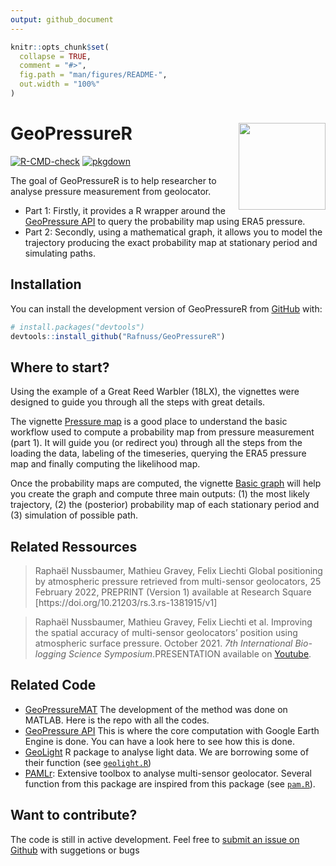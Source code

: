```yaml
---
output: github_document
---
```


<!-- README.md is generated from README.Rmd. Please edit that file -->

```r
knitr::opts_chunk$set(
  collapse = TRUE,
  comment = "#>",
  fig.path = "man/figures/README-",
  out.width = "100%"
)
```

# GeoPressureR <img src="man/figures/logo.svg" align="right" height="139" />

<!-- badges: start -->
[![R-CMD-check](https://github.com/Rafnuss/GeoPressureR/workflows/R-CMD-check/badge.svg)](https://github.com/Rafnuss/GeoPressureR/actions)
[![pkgdown](https://github.com/Rafnuss/GeoPressureR/actions/workflows/pkgdown.yaml/badge.svg)](https://github.com/Rafnuss/GeoPressureR/actions/workflows/pkgdown.yaml)
<!-- badges: end -->

The goal of GeoPressureR is to help researcher to analyse pressure measurement from geolocator. 

- Part 1: Firstly, it provides a R wrapper around the [GeoPressure API](https://github.com/Rafnuss/GeoPressureServer) to query the probability map using ERA5 pressure. 
- Part 2: Secondly, using a mathematical graph, it allows you to model the trajectory producing the exact probability map at stationary period and simulating paths.

## Installation

You can install the development version of GeoPressureR from [GitHub](https://github.com/Rafnuss/GeoPressureR) with:

``` r
# install.packages("devtools")
devtools::install_github("Rafnuss/GeoPressureR")
```

## Where to start?

Using the example of a Great Reed Warbler (18LX), the vignettes were designed to guide you through all the steps with great details.

The vignette [Pressure map](./articles/pressure-map.html) is a good place to understand the basic workflow used to compute a probability map from pressure measurement (part 1). It will guide you (or redirect you) through all the steps from the loading the data, labeling of the timeseries, querying the ERA5 pressure map and finally computing the likelihood map.  

Once the probability maps are computed, the vignette [Basic graph](./articles/basic-graph.html) will help you create the graph and compute three main outputs: (1) the most likely trajectory, (2) the (posterior) probability map of each stationary period and (3) simulation of possible path. 

## Related Ressources

> Raphaël Nussbaumer, Mathieu Gravey, Felix Liechti Global positioning by atmospheric pressure retrieved from multi-sensor geolocators, 25 February 2022, PREPRINT (Version 1) available at Research Square [https://doi.org/10.21203/rs.3.rs-1381915/v1]

> Raphaël Nussbaumer, Mathieu Gravey, Felix Liechti et al. Improving the spatial accuracy of multi-sensor geolocators' position using atmospheric surface pressure. October 2021. _7th International Bio-logging Science Symposium_.PRESENTATION available on [Youtube](https://www.youtube.com/watch?v=0JsYU_xfKN8). 

## Related Code

-   [GeoPressureMAT](https://github.com/Rafnuss/GeoPressureMAT)
    The development of the method was done on MATLAB. Here is the repo with
    all the codes. 
-   [GeoPressure API](https://github.com/Rafnuss/GeoPressureServer) This
    is where the core computation with Google Earth Engine is done.
    You can have a look here to see how this is done.
-   [GeoLight](https://github.com/slisovski/GeoLight/tree/Update_2.01) R
    package to analyse light data. We are borrowing some of their function (see [`geolight.R`](./reference/index.html#geolight))
-   [PAMLr](https://github.com/KiranLDA/PAMLr): Extensive toolbox to
    analyse multi-sensor geolocator. Several function from this package
    are inspired from this package (see [`pam.R`](./reference/index.html#pam-data)).

## Want to contribute?

The code is still in active development. Feel free to [submit an issue on Github](https://github.com/Rafnuss/GeoPressureR/issues) with suggetions or bugs
